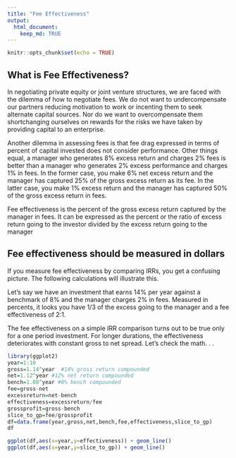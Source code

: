 ```yaml
---
title: "Fee Effectiveness"
output: 
  html_document:
    keep_md: TRUE
---
```


```r
knitr::opts_chunk$set(echo = TRUE)
```

## What is Fee Effectiveness?

In negotiating private equity or joint venture structures, we are faced with the dilemma of how to negotiate fees.  We do not want to undercompensate our partners reducing motivation to work or incenting them to seek alternate capital sources.  Nor do we want to overcompensate them shortchanging ourselves on rewards for the risks we have taken by providing capital to an enterprise.

Another dilemma in assessing fees is that fee drag expressed in terms of percent of capital invested does not consider performance.  Other things equal, a manager who generates 8% excess return and charges 2% fees is better than a manager who generates 2% excess performance and charges 1% in fees.  In the former case, you make 6% net excess return and the manager has captured 25% of the gross excess return as its fee.  In the latter case, you make 1% excess return and the manager has captured 50% of the gross excess return in fees.

Fee effectiveness is the percent of the gross excess return captured by the manager in fees.  It can be expressed as the percent or the ratio of excess return going to the investor divided by the excess return going to the manager

## Fee effectiveness should be measured in dollars 

If you measure fee effectiveness by comparing IRRs, you get a confusing picture.  The following calculations will illustrate this.

Let's say we have an investment that earns 14% per year against a benchmark of 8% and the manager charges 2% in fees.  Measured in percents, it looks you have 1/3 of the excess going to the manager and a fee effectiveness of 2:1.

The fee effectiveness on a simple IRR comparison turns out to be true only for a one period investment.  For longer durations, the effectiveness deteriorates with constant gross to net spread.  Let's check the math. . .

```r

library(ggplot2)
year=1:10
gross=1.14^year  #14% gross return compounded
net=1.12^year #12% net return compounded
bench=1.08^year #8% bench compounded
fee=gross-net
excessreturn=net-bench
effectiveness=excessreturn/fee
grossprofit=gross-bench
slice_to_gp=fee/grossprofit
df=data.frame(year,gross,net,bench,fee,effectiveness,slice_to_gp)
df
```

```r
ggplot(df,aes(x=year,y=effectiveness)) + geom_line()
ggplot(df,aes(x=year,y=slice_to_gp)) + geom_line()
```
